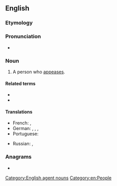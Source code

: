 ==English==

===Etymology===
{{suffix|en|appease|er|id2=agent noun}}

===Pronunciation===
* {{rhymes|en|iːzə(ɹ)|s=3}}

===Noun===
{{en-noun}}

# A person who [[appease]]s.

====Related terms====
* {{l|en|appease}}
* {{l|en|appeasement}}

====Translations====
{{trans-top|a person who appeases}}
* French: {{t+|fr|apaiseur|m}}, {{t+|fr|apaiseuse|f}}
* German: {{t|de|Ruhestifter|m}}, {{t|de|Ruhestifterin|f}}, {{t|de|Beschwichtiger|m}}, {{t|de|Beschwichtigerin|f}}
* Portuguese: {{t|pt|apaziguador|m}}
{{trans-mid}}
* Russian: {{t+|ru|умиротвори́тель|m}}, {{t+|ru|умиротвори́тельница|f}}
{{trans-bottom}}

===Anagrams===
* {{anagrams|en|a=aaeepprs|appeares}}

[[Category:English agent nouns]]
[[Category:en:People]]
